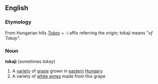 {{wikipedia}}
==English==
=== Etymology ===
From Hungarian hills ''[[Tokay]]'' + ''-i'' affix referring the origin; tokaji means "''of Tokay''".
===Noun===
'''tokaji''' (sometimes ''tokay'')
#A [[variety]] of [[grape]] grown in [[eastern]] [[Hungary]]
#A variety of [[white wine]]s made from this grape